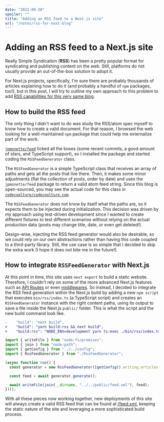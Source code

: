 ```yaml
---
date: "2022-09-20"
spoiler: ""
title: "Adding an RSS feed to a Next.js site"
url: "/notes/rss-for-next-blog"
---
```


# Adding an RSS feed to a Next.js site

Really Simple Syndication (**RSS**) has been a pretty popular format for syndicating and publishing content on the web.
Still, platforms do not usually provide an out-of-the-box solution to adopt it.

For Next.js projects, specifically, I'm sure there are probably thousands of articles explaining how to do it (and
probably a handful of `npm` packages, too!), but in this post, I will try to outline my own approach to this problem to
add [RSS capabilities for this very same blog](/feed.xml).

## How to build the RSS feed

The only thing I didn't want to do was study the RSS/atom spec myself to know how to create a valid document. For that
reason, I browsed the web looking for a well-maintained `npm` package that could help me externalize part of the work.

[`jpmonette/feed`](https://github.com/jpmonette/feed) ticked all the boxes (some recent commits, a good amount of stars,
and TypeScript support), so I installed the package and started coding the `RSSFeedGenerator` class.

The `RSSFeedGenerator` is a simple TypeScript class that receives an array of paths and gets all the posts that live
there. Then, it makes some minor adjustments (flat the collection of posts, order by date) and uses the `jpmonette/feed`
package to return a valid atom feed string. Since this blog is open-sourced, you may see the actual code for this class
in
[`codecoolture/codecoolture.com`](https://github.com/codecoolture/codecoolture.com/blob/fdcbcd2ff6307f5fb42ec463b2547e572edf8047/bin/rss/RssFeedGenerator.ts).

The `RSSFeedGenerator` does not know by itself what the paths are, so it expects them to be injected during
initialization. This decision was driven by my approach using test-driven development since I wanted to create different
fixtures to test different scenarios without relying on the actual production data (posts may change title, date, or
even get deleted!).

Design-wise, injecting the RSS feed generator would also be desirable, so we could rely on our own abstractions rather
than having this code coupled to a third-party library. Still, the use case is so simple that I decided to skip the
extra work (I hope it does not bite me in the future!).

## How to integrate `RSSFeedGenerator` with Next.js

At this point in time, this site uses `next export` to build a static website. Therefore, I couldn't rely on some of the
more advanced Next.js features such as [API Routes](https://nextjs.org/docs/api-routes/introduction) or even
[middlewares](https://nextjs.org/docs/advanced-features/middleware). So instead, I decided to integrate the RSS feed
generation within the Next.js build by adding a new `npm script` that executes `bin/rss/index.ts` (a TypeScript script)
and creates an `RSSFeedGenerator` instance with the right content paths, using its output to save a file inside the
Next.js `public/` folder. This is what the script and the new build command look like.

```diff
-    "build": "next build",
+    "build": "yarn build:rss && next build",
+    "build:rss": "NODE_ENV=development yarn ts:exec ./bin/rss/index.ts",
```

```ts
import { writeFile } from "node:fs/promises";
import { join } from "node:path";
import { getConfig } from "../../config";
import { RssFeedGenerator } from "./RssFeedGenerator";

(async function run() {
  const generator = new RssFeedGenerator([getConfig().writing.articles, getConfig().writing.notes]);

  const feed = await generator.generate();

  await writeFile(join(__dirname, "../../public/feed.xml"), feed);
})();
```

With all these pieces now working together, new deployments of this site will always create a valid RSS feed that can be
found at [/feed.xml](/feed.xml), keeping the static nature of the site and leveraging a more sophisticated build
process.
